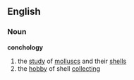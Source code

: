==English==
===Noun===
'''conchology'''
# the [[study]] of [[mollusc]]s and their [[shell]]s
# the [[hobby]] of shell [[collecting]]